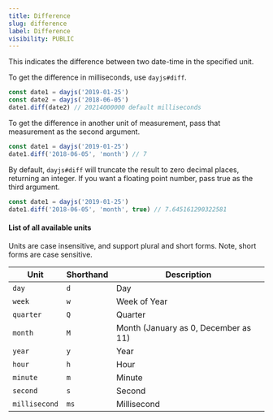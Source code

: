 ```yaml
---
title: Difference
slug: difference
label: Difference
visibility: PUBLIC
---
```


This indicates the difference between two date-time in the specified unit.

To get the difference in milliseconds, use `dayjs#diff`.

```js
const date1 = dayjs('2019-01-25')
const date2 = dayjs('2018-06-05')
date1.diff(date2) // 20214000000 default milliseconds
```

To get the difference in another unit of measurement, pass that measurement as the second argument.

```js
const date1 = dayjs('2019-01-25')
date1.diff('2018-06-05', 'month') // 7
```

By default, `dayjs#diff` will truncate the result to zero decimal places, returning an integer. If you want a floating point number, pass true as the third argument.

```js
const date1 = dayjs('2019-01-25')
date1.diff('2018-06-05', 'month', true) // 7.645161290322581
```

#### List of all available units

Units are case insensitive, and support plural and short forms. Note, short forms are case sensitive.

| Unit          | Shorthand | Description                              |
| ------------- | --------- | ---------------------------------------- |
| `day`         | `d`       | Day                                      |
| `week`        | `w`       | Week of Year                             |
| `quarter`     | `Q`       | Quarter                                  |
| `month`       | `M`       | Month (January as 0, December as 11)     |
| `year`        | `y`       | Year                                     |
| `hour`        | `h`       | Hour                                     |
| `minute`      | `m`       | Minute                                   |
| `second`      | `s`       | Second                                   |
| `millisecond` | `ms`      | Millisecond                              |
